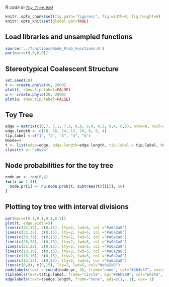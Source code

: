 *R code in [`Toy_Tree.Rmd`](Toy_Tree.Rmd)*

```r
knitr::opts_chunk$set(fig.path='figures/', fig.width=8, fig.height=6)
knitr::opts_knit$set(global.par=TRUE) 
```

## Load libraries and unsampled functions
```r
source('../functions/Node_Prob_Functions.R')
par(mar=c(0,0,0,0))
```

## Stereotypical Coalescent Structure
```r
set.seed(10)
t <- create.phylo(40, 2000)
plot(t, show.tip.label=FALSE)
u <- create.phylo(20, 2000)
plot(u, show.tip.label=FALSE)
```

## Toy Tree
```r
edge = matrix(c(6,7, 7,1, 7,2, 6,8, 8,9, 9,3, 9,4, 8,5), nrow=8, ncol=2, byrow=TRUE)
edge.length <- c(18, 16, 14, 12, 10, 6, 8, 4)
tip.label <-c("1", "2", "3", "4", "5")
Nnode=4
t <- list(edge=edge, edge.length=edge.length, tip.label = tip.label, Nnode = Nnode)
class(t) <- "phylo"
```

## Node probabilities for the toy tree
```r
node.pr <- rep(0,4)
for(i in 1:4){
  node.pr[i] <- nu.node.prob(t, subtrees(t)[[i]], 50)
}
```

## Plotting toy tree with interval divisions
```r
par(mar=c(0.1,0.1,0.1,0.1))
plot(t, edge.width=5)
lines(c(34,34), c(0,15), lty=2, lwd=5, col ="#a6a2a8")
lines(c(32,32), c(0,15), lty=2, lwd=5, col ="#a6a2a8")
lines(c(30,30), c(0,15), lty=2, lwd=5, col ="#a6a2a8")
lines(c(28,28), c(0,15), lty=2, lwd=5, col ="#a6a2a8")
lines(c(22,22), c(0,15), lty=2, lwd=5, col ="#a6a2a8")
lines(c(18,18), c(0,15), lty=2, lwd=5, col ="#a6a2a8")
lines(c(16,16), c(0,15), lty=2, lwd=5, col ="#a6a2a8")
lines(c(12,12), c(0,15), lty=2, lwd=5, col ="#a6a2a8") 
lines(c(0,0), c(0,15), lty=2, lwd=5, col="#a6a2a8") 
nodelabels(text = round(node.pr, 4), frame="none", col="#284e57", cex=1)
tiplabels(text=t$tip.label, frame="circle", bg="#8bb9b9", col="white", cex= 1)
edgelabels(text=t$edge.length, frame="none", adj=c(1,-.1), cex= 1)
```
